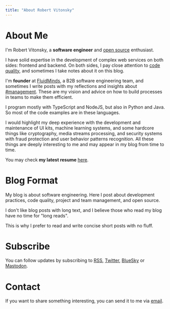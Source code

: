 ```yaml
---
title: "About Robert Vitonsky"
---
```


# About Me

I'm Robert Vitonsky, a **software engineer** and [open source](https://github.com/vitonsky) enthusiast.

I have solid expertise in the development of complex web services on both sides: frontend and backend. On both sides, I pay close attention to [code quality](</blog/tag/code quality/>), and sometimes I take notes about it on this blog.

I'm **founder** at [FluidMinds](https://fluidminds.org), a B2B software engineering team, and sometimes I write posts with my reflections and insights about [#management](/blog/tag/management/). These are my vision and advice on how to build processes in teams to make them efficient.

I program mostly with TypeScript and NodeJS, but also in Python and Java. So most of the code examples are in these languages.

I would highlight my deep experience with the development and maintenance of UI kits, machine learning systems, and some hardcore things like cryptography, media streams processing, and security systems with fraud protection and user behavior patterns recognition. All these things are deeply interesting to me and may appear in my blog from time to time.

You may check **my latest resume** [here](https://latexonline.cc/compile?git=https://github.com/vitonsky/resume&target=resume.tex&command=pdflatex).

# Blog Format

My blog is about software engineering. Here I post about development practices, code quality, project and team management, and open source.

I don't like blog posts with long text, and I believe those who read my blog have no time for "long reads".

This is why I prefer to read and write concise short posts with no fluff.

# Subscribe

You can follow updates by subscribing to [RSS](/rss.xml), [Twitter](https://twitter.com/rvitonsky), [BlueSky](https://bsky.app/profile/vitonsky.bsky.social) or [Mastodon](https://mastodon.social/@vitonsky).

# Contact

If you want to share something interesting, you can send it to me via <a href="mailto:robert@vitonsky.net" rel="me">email</a>.
